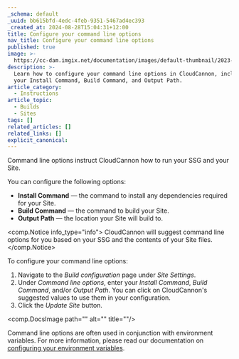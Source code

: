 ```yaml
---
_schema: default
_uuid: bb615bfd-4edc-4feb-9351-5467ad4ec393
_created_at: 2024-08-28T15:04:31+12:00
title: Configure your command line options
nav_title: Configure your command line options
published: true
image: >-
  https://cc-dam.imgix.net/documentation/images/default-thumbnail/2023-Q4/CloudCannon-Documentation-Thumbnail.png
description: >-
  Learn how to configure your command line options in CloudCannon, including
  your Install Command, Build Command, and Output Path.
article_category:
  - Instructions
article_topic:
  - Builds
  - Sites
tags: []
related_articles: []
related_links: []
explicit_canonical:
---
```

Command line options instruct CloudCannon how to run your SSG and your Site.

You can configure the following options:

* **Install Command** — the command to install any dependencies required for your Site.
* **Build Command** — the command to build your Site.
* **Output Path** — the location your Site will build to.

<comp.Notice info_type="info">
  CloudCannon will suggest command line options for you based on your SSG and the contents of your Site files.
</comp.Notice>

To configure your command line options:

1. Navigate to the *Build configuration* page under *Site Settings*.
2. Under *Command line options*, enter your *Install Command*, *Build Command*, and/or *Output Path*. You can click on CloudCannon's suggested values to use them in your configuration.
3. Click the *Update Site* button.

<comp.DocsImage path="" alt="" title=""/>

Command line options are often used in conjunction with environment variables. For more information, please read our documentation on [configuring your environment variables](/documentation/articles/configure-your-environment-variables/).